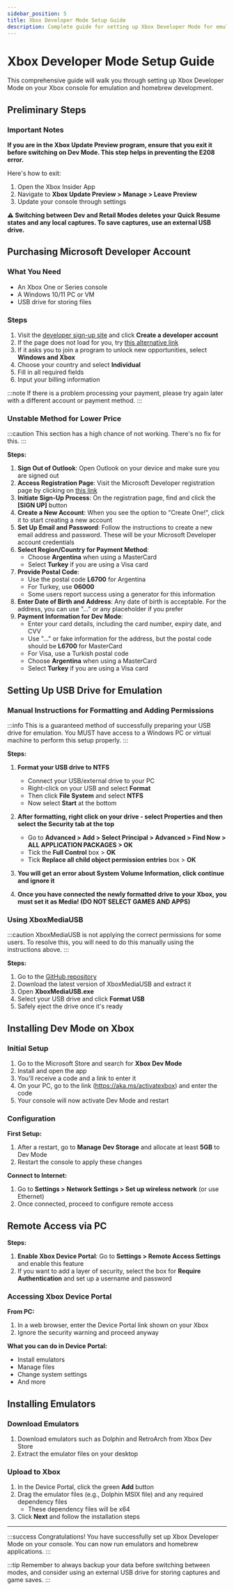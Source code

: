 ```yaml
---
sidebar_position: 5
title: Xbox Developer Mode Setup Guide
description: Complete guide for setting up Xbox Developer Mode for emulation and homebrew development
---
```


# Xbox Developer Mode Setup Guide

This comprehensive guide will walk you through setting up Xbox Developer Mode on your Xbox console for emulation and homebrew development.

## Preliminary Steps

### Important Notes

**If you are in the Xbox Update Preview program, ensure that you exit it before switching on Dev Mode. This step helps in preventing the E208 error.**

Here's how to exit:

1. Open the Xbox Insider App
2. Navigate to **Xbox Update Preview > Manage > Leave Preview**
3. Update your console through settings

**⚠️ Switching between Dev and Retail Modes deletes your Quick Resume states and any local captures. To save captures, use an external USB drive.**

## Purchasing Microsoft Developer Account

### What You Need

- An Xbox One or Series console
- A Windows 10/11 PC or VM
- USB drive for storing files

### Steps

1. Visit the [developer sign-up site](https://developer.microsoft.com/en-us/microsoft-store/register) and click **Create a developer account**
2. If the page does not load for you, try [this alternative link](https://aka.ms/partnercenterregistration)
3. If it asks you to join a program to unlock new opportunities, select **Windows and Xbox**
4. Choose your country and select **Individual**
5. Fill in all required fields
6. Input your billing information

:::note
If there is a problem processing your payment, please try again later with a different account or payment method.
:::

### Unstable Method for Lower Price

:::caution
This section has a high chance of not working. There's no fix for this.
:::

**Steps:**

1. **Sign Out of Outlook**: Open Outlook on your device and make sure you are signed out
2. **Access Registration Page**: Visit the Microsoft Developer registration page by clicking on [this link](https://developer.microsoft.com/store/register)
3. **Initiate Sign-Up Process**: On the registration page, find and click the **[SIGN UP]** button
4. **Create a New Account**: When you see the option to "Create One!", click it to start creating a new account
5. **Set Up Email and Password**: Follow the instructions to create a new email address and password. These will be your Microsoft Developer account credentials
6. **Select Region/Country for Payment Method**:
   - Choose **Argentina** when using a MasterCard
   - Select **Turkey** if you are using a Visa card
7. **Provide Postal Code**:
   - Use the postal code **L6700** for Argentina
   - For Turkey, use **06000**
   - Some users report success using a generator for this information
8. **Enter Date of Birth and Address**: Any date of birth is acceptable. For the address, you can use "..." or any placeholder if you prefer
9. **Payment Information for Dev Mode**:
   - Enter your card details, including the card number, expiry date, and CVV
   - Use "..." or fake information for the address, but the postal code should be **L6700** for MasterCard
   - For Visa, use a Turkish postal code
   - Choose **Argentina** when using a MasterCard
   - Select **Turkey** if you are using a Visa card

## Setting Up USB Drive for Emulation

### Manual Instructions for Formatting and Adding Permissions

:::info
This is a guaranteed method of successfully preparing your USB drive for emulation. You MUST have access to a Windows PC or virtual machine to perform this setup properly.
:::

**Steps:**

1. **Format your USB drive to NTFS**
   - Connect your USB/external drive to your PC
   - Right-click on your USB and select **Format**
   - Then click **File System** and select **NTFS**
   - Now select **Start** at the bottom

2. **After formatting, right click on your drive - select Properties and then select the Security tab at the top**
   - Go to **Advanced > Add > Select Principal > Advanced > Find Now > ALL APPLICATION PACKAGES > OK**
   - Tick the **Full Control** box > **OK**
   - Tick **Replace all child object permission entries** box > **OK**

3. **You will get an error about System Volume Information, click continue and ignore it**

4. **Once you have connected the newly formatted drive to your Xbox, you must set it as Media! (DO NOT SELECT GAMES AND APPS)**

### Using XboxMediaUSB

:::caution
XboxMediaUSB is not applying the correct permissions for some users. To resolve this, you will need to do this manually using the instructions above.
:::

**Steps:**

1. Go to the [GitHub repository](https://github.com/SvenGDK/XboxMediaUSB/releases)
2. Download the latest version of XboxMediaUSB and extract it
3. Open **XboxMediaUSB.exe**
4. Select your USB drive and click **Format USB**
5. Safely eject the drive once it's ready

## Installing Dev Mode on Xbox

### Initial Setup

1. Go to the Microsoft Store and search for **Xbox Dev Mode**
2. Install and open the app
3. You'll receive a code and a link to enter it
4. On your PC, go to the link (https://aka.ms/activatexbox) and enter the code
5. Your console will now activate Dev Mode and restart

### Configuration

**First Setup:**

1. After a restart, go to **Manage Dev Storage** and allocate at least **5GB** to Dev Mode
2. Restart the console to apply these changes

**Connect to Internet:**

1. Go to **Settings > Network Settings > Set up wireless network** (or use Ethernet)
2. Once connected, proceed to configure remote access

## Remote Access via PC

**Steps:**

1. **Enable Xbox Device Portal**: Go to **Settings > Remote Access Settings** and enable this feature
2. If you want to add a layer of security, select the box for **Require Authentication** and set up a username and password

### Accessing Xbox Device Portal

**From PC:**

1. In a web browser, enter the Device Portal link shown on your Xbox
2. Ignore the security warning and proceed anyway

**What you can do in Device Portal:**

- Install emulators
- Manage files
- Change system settings
- And more

## Installing Emulators

### Download Emulators

1. Download emulators such as Dolphin and RetroArch from Xbox Dev Store
2. Extract the emulator files on your desktop

### Upload to Xbox

1. In the Device Portal, click the green **Add** button
2. Drag the emulator files (e.g., Dolphin MSIX file) and any required dependency files
   - These dependency files will be x64
3. Click **Next** and follow the installation steps

---

:::success
Congratulations! You have successfully set up Xbox Developer Mode on your console. You can now run emulators and homebrew applications.
:::

:::tip
Remember to always backup your data before switching between modes, and consider using an external USB drive for storing captures and game saves.
:::
